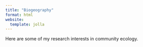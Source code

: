 ```yaml
---
title: "Biogeography"
format: html
website:
  template: jolla
---
```


Here are some of my research interests in community ecology.
